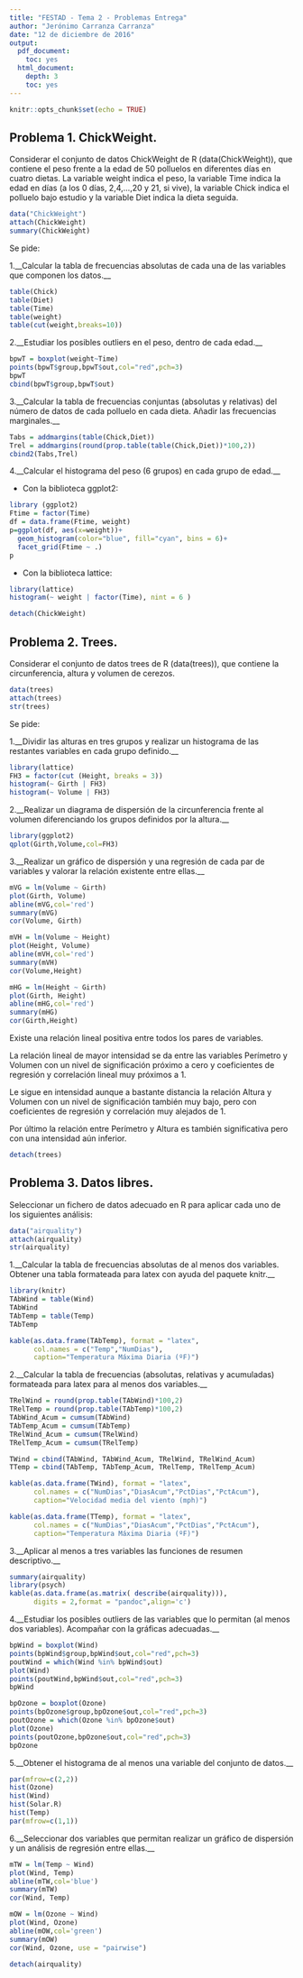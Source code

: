 ```yaml
---
title: "FESTAD - Tema 2 - Problemas Entrega"
author: "Jerónimo Carranza Carranza"
date: "12 de diciembre de 2016"
output:
  pdf_document:
    toc: yes
  html_document:
    depth: 3
    toc: yes
---
```


```r
knitr::opts_chunk$set(echo = TRUE)
```

## Problema 1. ChickWeight.

Considerar el conjunto de datos ChickWeight de R (data(ChickWeight)), que contiene el peso frente a la edad de 50 polluelos en diferentes días en cuatro dietas. La variable weight indica el peso, la variable Time indica la edad en días (a los 0 días, 2,4,...,20 y 21, si vive), la variable Chick indica el polluelo bajo estudio y la variable Diet indica la dieta seguida.

```r
data("ChickWeight")
attach(ChickWeight)
summary(ChickWeight)
```

Se pide:

1.__Calcular la tabla de frecuencias absolutas de cada una de las variables que componen los datos.__

```r
table(Chick)
table(Diet)
table(Time)
table(weight)
table(cut(weight,breaks=10))
```

2.__Estudiar los posibles outliers en el peso, dentro de cada edad.__

```r
bpwT = boxplot(weight~Time)
points(bpwT$group,bpwT$out,col="red",pch=3)
bpwT
cbind(bpwT$group,bpwT$out)

```

3.__Calcular la tabla de frecuencias conjuntas (absolutas y relativas) del número de datos de cada polluelo en cada dieta. Añadir las frecuencias marginales.__

```r
Tabs = addmargins(table(Chick,Diet))
Trel = addmargins(round(prop.table(table(Chick,Diet))*100,2))
cbind2(Tabs,Trel)

```

4.__Calcular el histograma del peso (6 grupos) en cada grupo de edad.__

+ Con la biblioteca ggplot2:

```r
library (ggplot2)
Ftime = factor(Time)
df = data.frame(Ftime, weight)
p=ggplot(df, aes(x=weight))+
  geom_histogram(color="blue", fill="cyan", bins = 6)+
  facet_grid(Ftime ~ .)
p
```

+ Con la biblioteca lattice:

```r
library(lattice)
histogram(~ weight | factor(Time), nint = 6 )

```

```r
detach(ChickWeight)
```
## Problema 2. Trees.

Considerar el conjunto de datos trees de R (data(trees)), que contiene la circunferencia, altura y volumen de cerezos.

```r
data(trees)
attach(trees)
str(trees)
```

Se pide:

1.__Dividir las alturas en tres grupos y realizar un histograma de las restantes variables en cada grupo definido.__

```r
library(lattice)
FH3 = factor(cut (Height, breaks = 3))
histogram(~ Girth | FH3)
histogram(~ Volume | FH3)
```

2.__Realizar un diagrama de dispersión de la circunferencia frente al volumen diferenciando los grupos definidos por la altura.__

```r
library(ggplot2)
qplot(Girth,Volume,col=FH3)
```

3.__Realizar un gráfico de dispersión y una regresión de cada par de variables y valorar la relación existente entre ellas.__

```r
mVG = lm(Volume ~ Girth)
plot(Girth, Volume)
abline(mVG,col='red')
summary(mVG)
cor(Volume, Girth)

mVH = lm(Volume ~ Height)
plot(Height, Volume)
abline(mVH,col='red')
summary(mVH)
cor(Volume,Height)

mHG = lm(Height ~ Girth)
plot(Girth, Height)
abline(mHG,col='red')
summary(mHG)
cor(Girth,Height)

```

Existe una relación lineal positiva entre todos los pares de variables.

La relación lineal de mayor intensidad se da entre las variables Perímetro y Volumen con un nivel de significación próximo a cero y coeficientes de regresión y correlación lineal muy próximos a 1.

Le sigue en intensidad aunque a bastante distancia la relación Altura y Volumen con un nivel de significación también muy bajo, pero con coeficientes de regresión y correlación muy alejados de 1.

Por último la relación entre Perímetro y Altura es también significativa pero con una intensidad aún inferior.

```r
detach(trees)
```

## Problema 3. Datos libres.

Seleccionar un fichero de datos adecuado en R para aplicar cada uno de los siguientes análisis:

```r
data("airquality")
attach(airquality)
str(airquality)
```

1.__Calcular la tabla de frecuencias absolutas de al menos dos variables. Obtener una tabla formateada para latex con ayuda del paquete knitr.__

```r
library(knitr)
TAbWind = table(Wind)
TAbWind
TAbTemp = table(Temp)
TAbTemp

kable(as.data.frame(TAbTemp), format = "latex",
      col.names = c("Temp","NumDias"),
      caption="Temperatura Máxima Diaria (ºF)")
```

2.__Calcular la tabla de frecuencias (absolutas, relativas y acumuladas) formateada para latex para al menos dos variables.__

```r
TRelWind = round(prop.table(TAbWind)*100,2)
TRelTemp = round(prop.table(TAbTemp)*100,2)
TAbWind_Acum = cumsum(TAbWind)
TAbTemp_Acum = cumsum(TAbTemp)
TRelWind_Acum = cumsum(TRelWind)
TRelTemp_Acum = cumsum(TRelTemp)

TWind = cbind(TAbWind, TAbWind_Acum, TRelWind, TRelWind_Acum)
TTemp = cbind(TAbTemp, TAbTemp_Acum, TRelTemp, TRelTemp_Acum)

kable(as.data.frame(TWind), format = "latex",
      col.names = c("NumDias","DiasAcum","PctDias","PctAcum"),
      caption="Velocidad media del viento (mph)")

kable(as.data.frame(TTemp), format = "latex",
      col.names = c("NumDias","DiasAcum","PctDias","PctAcum"),
      caption="Temperatura Máxima Diaria (ºF)")
```

3.__Aplicar al menos a tres variables las funciones de resumen descriptivo.__

```r
summary(airquality)
library(psych)
kable(as.data.frame(as.matrix( describe(airquality))), 
      digits = 2,format = "pandoc",align='c')
```

4.__Estudiar los posibles outliers de las variables que lo permitan (al menos dos variables). Acompañar con la gráficas adecuadas.__

```r
bpWind = boxplot(Wind)
points(bpWind$group,bpWind$out,col="red",pch=3)
poutWind = which(Wind %in% bpWind$out)
plot(Wind)
points(poutWind,bpWind$out,col="red",pch=3)
bpWind

bpOzone = boxplot(Ozone)
points(bpOzone$group,bpOzone$out,col="red",pch=3)
poutOzone = which(Ozone %in% bpOzone$out)
plot(Ozone)
points(poutOzone,bpOzone$out,col="red",pch=3)
bpOzone

```

5.__Obtener el histograma de al menos una variable del conjunto de datos.__

```r
par(mfrow=c(2,2))
hist(Ozone)
hist(Wind)
hist(Solar.R)
hist(Temp)
par(mfrow=c(1,1))
```

6.__Seleccionar dos variables que permitan realizar un gráfico de dispersión y un análisis de regresión entre ellas.__

```r
mTW = lm(Temp ~ Wind)
plot(Wind, Temp)
abline(mTW,col='blue')
summary(mTW)
cor(Wind, Temp)

mOW = lm(Ozone ~ Wind)
plot(Wind, Ozone)
abline(mOW,col='green')
summary(mOW)
cor(Wind, Ozone, use = "pairwise")

```

```r
detach(airquality)
```
